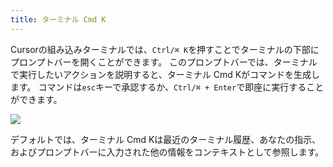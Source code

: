 ```yaml
---
title: ターミナル Cmd K
---
```


Cursorの組み込みターミナルでは、`Ctrl/⌘ K`を押すことでターミナルの下部にプロンプトバーを開くことができます。
このプロンプトバーでは、ターミナルで実行したいアクションを説明すると、ターミナル Cmd Kがコマンドを生成します。
コマンドは`esc`キーで承認するか、`Ctrl/⌘ + Enter`で即座に実行することができます。


<Frame>
<img src="/images/cmdk/terminal-cmdk.png" />
</Frame>

デフォルトでは、ターミナル Cmd Kは最近のターミナル履歴、あなたの指示、およびプロンプトバーに入力された他の情報をコンテキストとして参照します。
